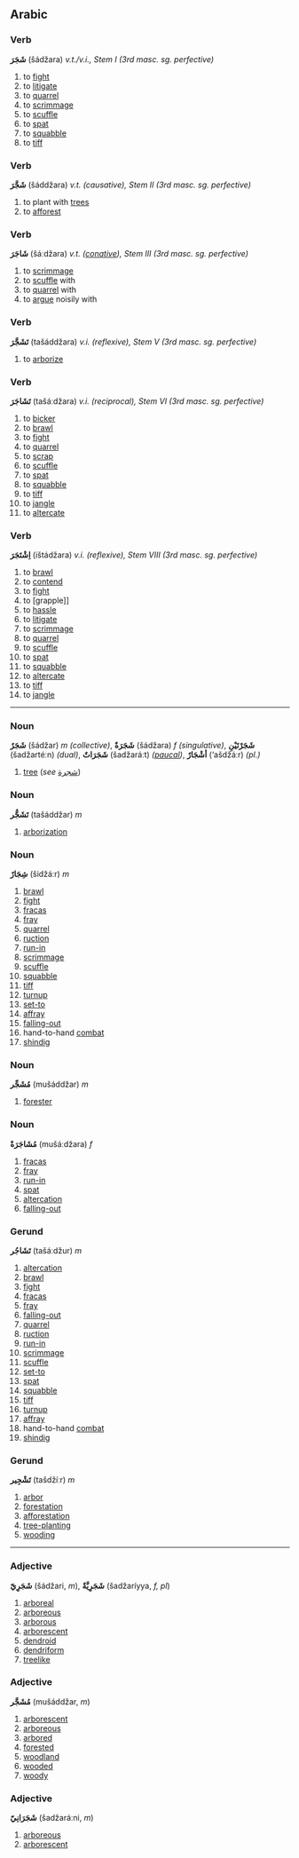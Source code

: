 ==Arabic==
===Verb===
'''شَجَرَ''' (šádžara) ''v.t./v.i., Stem I (3rd masc. sg. perfective)''

# to [[fight]]
# to [[litigate]]
# to [[quarrel]]
# to [[scrimmage]]
# to [[scuffle]]
# to [[spat]]
# to [[squabble]]
# to [[tiff]]

===Verb===
'''شَجَّرَ''' (šáddžara) ''v.t. (causative), Stem II (3rd masc. sg. perfective)''

# to plant with [[tree]]s
# to [[afforest]]

===Verb===
'''شَاجَرَ''' (šáːdžara) ''v.t. ([[conative]]), Stem III (3rd masc. sg. perfective)''

# to [[scrimmage]]
# to [[scuffle]] with
# to [[quarrel]] with
# to [[argue]] noisily with

===Verb===
'''تَشَجَّرَ''' (tašáddžara) ''v.i. (reflexive), Stem V (3rd masc. sg. perfective)''

# to [[arborize]]

===Verb===
'''تَشَاجَرَ''' (tašáːdžara) ''v.i. (reciprocal), Stem VI (3rd masc. sg. perfective)''

# to [[bicker]]
# to [[brawl]]
# to [[fight]]
# to [[quarrel]]
# to [[scrap]]
# to [[scuffle]]
# to [[spat]]
# to [[squabble]]
# to [[tiff]]
# to [[jangle]]
# to [[altercate]]

===Verb===
'''اِشْتَجَرَ''' (ištádžara) ''v.i. (reflexive), Stem VIII (3rd masc. sg. perfective)''

# to [[brawl]]
# to [[contend]]
# to [[fight]]
# to [grapple]]
# to [[hassle]]
# to [[litigate]]
# to [[scrimmage]]
# to [[quarrel]]
# to [[scuffle]]
# to [[spat]]
# to [[squabble]]
# to [[altercate]]
# to [[tiff]]
# to [[jangle]]

----

===Noun===
'''شَجَرٌ''' (šádžar) ''m (collective)'', '''شَجَرَةٌ''' (šádžara) ''f (singulative)'', '''شَجَرْتَيْنِ''' (šadžartéːn) ''(dual)'', '''شَجَرَاتٌ''' (šadžaráːt) ''([[paucal]])'', '''أشْجَارٌ''' (‘ašdžáːr) ''(pl.)''

# [[tree]] (''see'' [[شجرة]])

===Noun===
'''تَشَجُّر''' (tašáddžar) ''m''

# [[arborization]]

===Noun===
'''شِجَارٌ''' (šidžáːr) ''m''

# [[brawl]]
# [[fight]]
# [[fracas]]
# [[fray]]
# [[quarrel]]
# [[ruction]]
# [[run-in]]
# [[scrimmage]]
# [[scuffle]]
# [[squabble]]
# [[tiff]]
# [[turnup]]
# [[set-to]]
# [[affray]]
# [[falling-out]]
# hand-to-hand [[combat]]
# [[shindig]]

===Noun===
'''مُشَجِّر''' (mušáddžar) ''m''

# [[forester]]

===Noun===
'''مُشَاجَرَةٌ''' (mušáːdžara) ''f''

# [[fracas]]
# [[fray]]
# [[run-in]]
# [[spat]]
# [[altercation]]
# [[falling-out]]

===Gerund===
'''تَشَاجُر''' (tašáːdžur) ''m''

# [[altercation]]
# [[brawl]]
# [[fight]]
# [[fracas]]
# [[fray]]
# [[falling-out]]
# [[quarrel]]
# [[ruction]]
# [[run-in]]
# [[scrimmage]]
# [[scuffle]]
# [[set-to]]
# [[spat]]
# [[squabble]]
# [[tiff]]
# [[turnup]]
# [[affray]]
# hand-to-hand [[combat]]
# [[shindig]]

===Gerund===
'''تَشْجِير''' (tašdžíːr) ''m''

# [[arbor]]
# [[forestation]]
# [[afforestation]]
# [[tree-planting]]
# [[wooding]]

----

===Adjective===
'''شَجَرِِيّ''' (šádžari, ''m''), '''شَجَرِِيَّةٌ''' (šadžaríyya, ''f, pl'')

# [[arboreal]]
# [[arboreous]]
# [[arborous]]
# [[arborescent]]
# [[dendroid]]
# [[dendriform]]
# [[treelike]]

===Adjective===
'''مُشَجَّر''' (mušáddžar, ''m'')

# [[arborescent]]
# [[arboreous]]
# [[arbored]]
# [[forested]]
# [[woodland]]
# [[wooded]]
# [[woody]]

===Adjective===
'''شَجَرَانِيّ''' (šadžaráːni, ''m'')

# [[arboreous]]
# [[arborescent]]